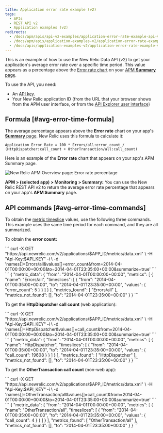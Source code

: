 ```yaml
---
title: Application error rate example (v2)
tags:
  - APIs
  - REST API v2
  - Application examples (v2)
redirects:
  - /docs/apm/apis/api-v2-examples/application-error-rate-example-api-v2
  - /docs/apm/apis/application-examples-v2/application-error-rate-example-api-v2
  - /docs/apis/application-examples-v2/application-error-rate-example-v2
---
```


This is an example of how to use the New Relic Data API (v2) to get your application's average error rate over a specific time period. This value appears as a percentage above the [Error rate chart](#avg-error-image) on your [APM **Summary** page](/docs/apm/applications-menu/monitoring/apm-overview-page).

To use the API, you need:

* An [API key](https://docs.newrelic.com/docs/apis/rest-api-v2/getting-started/introduction-new-relic-rest-api-v2#api_key).
* Your New Relic application ID (from the URL that your browser shows from the APM user interface, or from the [API Explorer user interface](/docs/apis/api-explorer-examples-metric-data#app_id))

## Formula [#avg-error-time-formula]

The average percentage appears above the **Error rate** chart on your app's [**Summary** page](/docs/apm/applications-menu/monitoring/apm-overview-page). New Relic uses this formula to calculate it:

```
Application Error Rate = 100 * Errors/all:error_count / (HttpDispatcher:call_count + OtherTransaction/all:call_count)
```

Here is an example of the **Error rate** chart that appears on your app's APM Summary page.

![New Relic APM Overview page: Error rate percentage](./images/crop-apm-overview-error.png "New Relic APM Overview page: Error rate percentage")

**APM > (selected app) > Monitoring > Summary:** You can use the New Relic REST API v2 to return the average error rate percentage that appears on your app's **APM Summary** page.

## API commands [#avg-error-time-commands]

To obtain the [metric timeslice](/docs/data-analysis/metrics/analyze-your-metrics/data-collection-metric-timeslice-event-data#timeslice-data) values, use the following three commands. This example uses the same time period for each command, and they are all summarized.

To obtain the **error count:**

<CollapserGroup>
  <Collapser title="Call to obtain error count">
    ```
    curl -X GET "https://api.newrelic.com/v2/applications/$APP_ID/metrics/data.xml" \
        -H "Api-Key:$API_KEY" -i \
       -d 'names[]=Errors/all&values[]=error_count&from=2014-04-01T00:00:00+00:00&to=2014-04-01T23:35:00+00:00&summarize=true'
    ```
  </Collapser>

  <Collapser title="Example output from error count call">
    ```
    {
        "metric_data": {
            "from": "2014-04-01T00:00:00+00:00",
            "metrics": [
                {
                    "name": "Errors/all",
                    "timeslices": [
                        {
                            "from": "2014-04-01T00:35:00+00:00",
                            "to": "2014-04-01T23:35:00+00:00",
                            "values": {
                                "error_count": 5
                            }
                        }
                    ]
                }
            ],
            "metrics_found": [
                "Errors/all"
            ],
            "metrics_not_found": [],
            "to": "2014-04-01T23:35:00+00:00"
        }
    }
    ```
  </Collapser>
</CollapserGroup>

To get the **HttpDispatcher call count** (web application):

<CollapserGroup>
  <Collapser title="Call to obtain HttpDispatcher call count">
    ```
    curl -X GET "https://api.newrelic.com/v2/applications/$APP_ID/metrics/data.xml" \
        -H "Api-Key:$API_KEY" -i \
       -d 'names[]=HttpDispatcher&values[]=call_count&from=2014-04-01T00:00:00+00:00&to=2014-04-01T23:35:00+00:00&summarize=true'
    ```
  </Collapser>

  <Collapser title="Example output from HttpDispatcher call count call">
    ```
    {
        "metric_data": {
            "from": "2014-04-01T00:00:00+00:00",
            "metrics": [
                {
                    "name": "HttpDispatcher",
                    "timeslices": [
                        {
                            "from": "2014-04-01T00:35:00+00:00",
                            "to": "2014-04-01T23:35:00+00:00",
                            "values": {
                                "call_count": 19608
                            }
                        }
                    ]
                }
            ],
            "metrics_found": [
                "HttpDispatcher"
            ],
            "metrics_not_found": [],
            "to": "2014-04-01T23:35:00+00:00"
        }
    }
    ```
  </Collapser>
</CollapserGroup>

To get the **OtherTransaction call count** (non-web app):

<CollapserGroup>
  <Collapser title="Call to obtain OtherTransaction call count">
    ```
    curl -X GET "https://api.newrelic.com/v2/applications/$APP_ID/metrics/data.xml" \
        -H "Api-Key:$API_KEY" -i \
       -d 'names[]=OtherTransaction/all&values[]=call_count&from=2014-04-01T00:00:00+00:00&to=2014-04-01T23:35:00+00:00&summarize=true'
    ```
  </Collapser>

  <Collapser title="Example output from OtherTransaction call count call">
    ```
    {
        "metric_data": {
            "from": "2014-04-01T00:00:00+00:00",
            "metrics": [
                {
                    "name": "OtherTransaction/all",
                    "timeslices": [
                        {
                            "from": "2014-04-01T00:35:00+00:00",
                            "to": "2014-04-01T23:35:00+00:00",
                            "values": {
                                "call_count": 4
                            }
                        }
                    ]
                }
            ],
            "metrics_found": [
                "OtherTransaction/all"
            ],
            "metrics_not_found": [],
            "to": "2014-04-01T23:35:00+00:00"
        }
    }
    ```
  </Collapser>
</CollapserGroup>
